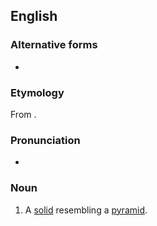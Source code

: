 ==English==

===Alternative forms===
* {{l|en|pyramoid}}

===Etymology===
From {{suffix|en|pyramid|oid}}.

===Pronunciation===
* {{IPA|en|/pɪˈɹæmɪdɔɪd/}}

===Noun===
{{en-noun}}

# {{lb|en|geometry}} A [[solid]] resembling a [[pyramid]].
#: {{rfquotek|en|Barlow}}